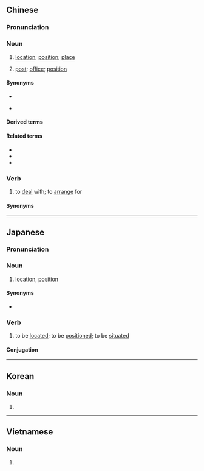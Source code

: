 ==Chinese==
{{zh-forms}}

===Pronunciation===
{{zh-pron
|m=wèizhì,tl=y
|c=wai6 zi3
|h=pfs=vi-chṳ
|mn=ūi-tì
|mn-t=ui7 di3
|w=3hhue tsr
|cat=n,v
}}

===Noun===
{{head|zh|noun}} {{tlb|zh|countable}}

# [[location]]; [[position]]; [[place]] {{zh-mw|m:個}}
#: {{zh-x|地理 位置|geographical '''location'''}}
#: {{zh-x|具體 位置|exact '''location'''}}
#: {{zh-x|您 所 在 的 位置。|You are here.}}
# [[post]]; [[office]]; [[position]] {{zh-mw|個}}

====Synonyms====
* {{sense|location}}
{{zh-syn-saurus|地點}}
* {{sense|post}}
{{zh-syn-saurus|職位}}

====Derived terms====
{{zh-der|地理位置}}

====Related terms====
* {{zh-l|地位}}
* {{zh-l|位於}}
* {{zh-l|位子}}

===Verb===
{{zh-verb}}

# {{lb|zh|literary}} to [[deal]] with; to [[arrange]] for

====Synonyms====
{{zh-syn-saurus|安置}}

{{zh-cat|Elementary}}

----

==Japanese==
{{ja-kanjitab|い|ち|yomi=on}}

=== Pronunciation ===
{{ja-pron|いち|acc=1|y=o}}

===Noun===
{{ja-noun|いち}}

# [[location]], [[position]]
#: {{ja-usex|現%在'''位%置'''|げん%ざい'''い%ち'''|lit=current position|"you are here" {{q|as on a map}}}}

====Synonyms====
* {{ja-r|場%所|ば%しょ}}

===Verb===
{{ja-verb-suru|いち}}

# to be [[located]]; to be [[positioned]]; to be [[situated]]
#: {{ja-usex|宮%崎%県 は 九%州%地%方 の 南%東%部 に '''位%置 する''' 県。|^みや%ざき%-けん は ^きゅう%しゅう-%ち%ほう の なん%とう%ぶ に '''い%ち する''' けん。|Miyazaki prefecture '''is situated''' in the southeastern part of the Kyūshū region.}}

====Conjugation====
{{ja-suru|いち}}

----

==Korean==
{{ko-hanjatab}}

===Noun===
{{ko-noun|hj|hangeul=위치}}

# {{hanja form of|위치|[[location]]}}

----

==Vietnamese==
{{vi-hantutab}}

===Noun===
{{vi-noun|sc=Hani}}

# {{han tu form of|vị trí|[[location]]}}